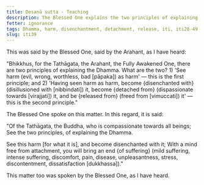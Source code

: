 ```yaml
---
title: Desanā sutta - Teaching
description: The Blessed One explains the two principles of explaining the Dhamma - 1) 'See harm as harm' and 2) 'Having seen harm as harm, become disenchanted with it, become detached from it, and be released from it.'
fetter: ignorance
tags: Dhamma, harm, disenchantment, detachment, release, iti, iti28-49
slug: iti39
---
```


This was said by the Blessed One, said by the Arahant, as I have heard:

"Bhikkhus, for the Tathāgata, the Arahant, the Fully Awakened One, there are two principles of explaining the Dhamma. What are the two? 1) 'See harm (evil, wrong, worthless, bad [pāpaka]) as harm' — this is the first principle; and 2) 'Having seen harm as harm, become \{disenchanted with} (disillusioned with [nibbindati]) it, become \{detached from} (dispassionate towards [virajjati]) it, and be \{released from} (freed from [vimuccati]) it' — this is the second principle."

The Blessed One spoke on this matter. In this regard, it is said:

"Of the Tathāgata, the Buddha,
who is compassionate towards all beings;
See the two principles,
of explaining the Dhamma.

See this harm [for what it is],
and become disenchanted with it;
With a mind free from attachment,
you will bring an end \{of suffering} (mild suffering, intense suffering, discomfort, pain, disease, unpleasantness, stress, discontentment, dissatisfaction [dukkhassa])."

This matter too was spoken by the Blessed One, as I have heard.